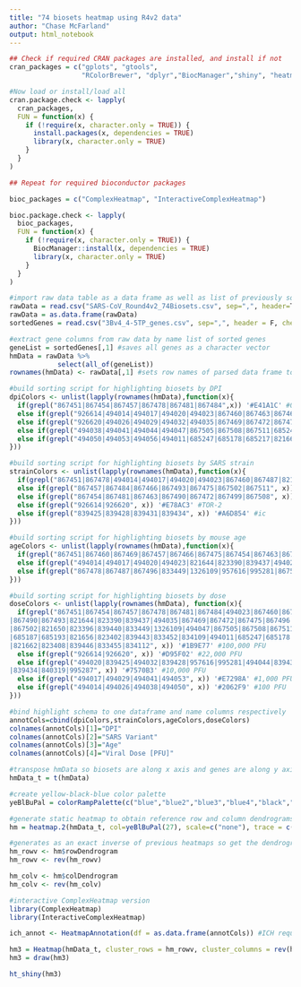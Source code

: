 ```yaml
---
title: "74 biosets heatmap using R4v2 data"
author: "Chase McFarland"
output: html_notebook
---
```


```r
## Check if required CRAN packages are installed, and install if not
cran_packages = c("gplots", "gtools",
                  "RColorBrewer", "dplyr","BiocManager","shiny", "heatmaply")

#Now load or install/load all
cran.package.check <- lapply(
  cran_packages,
  FUN = function(x) {
    if (!require(x, character.only = TRUE)) {
      install.packages(x, dependencies = TRUE)
      library(x, character.only = TRUE)
    }
  }
)

## Repeat for required bioconductor packages

bioc_packages = c("ComplexHeatmap", "InteractiveComplexHeatmap")

bioc.package.check <- lapply(
  bioc_packages,
  FUN = function(x) {
    if (!require(x, character.only = TRUE)) {
      BiocManager::install(x, dependencies = TRUE)
      library(x, character.only = TRUE)
    }
  }
)

```


```r
#import raw data table as a data frame as well as list of previously sorted 4-5 timepoint genes
rawData = read.csv("SARS-CoV_Round4v2_74Biosets.csv", sep=",", header=T, check.names = FALSE)
rawData = as.data.frame(rawData)
sortedGenes = read.csv("3Bv4_4-5TP_genes.csv", sep=",", header = F, check.names = FALSE)
```


```r
#extract gene columns from raw data by name list of sorted genes
geneList = sortedGenes[,1] #saves all genes as a character vector
hmData = rawData %>%
            select(all_of(geneList)) 
rownames(hmData) <- rawData[,1] #sets row names of parsed data frame to bioset id's
```


```r

#build sorting script for highlighting biosets by DPI
dpiColors <- unlist(lapply(rownames(hmData),function(x){
  if(grepl("867451|867454|867457|867478|867481|867484",x)) '#E41A1C' #0.5 DPI
  else if(grepl("926614|494014|494017|494020|494023|867460|867463|867466|867487|867490|867493|821644|823390|839425|839437",x)) '#377EB8' #1 DPI
  else if(grepl("926620|494026|494029|494032|494035|867469|867472|867475|867496|867499|867502|821650|823396|839428|839440|833449|1326109|957616|995281",x)) '#4DAF4A' #2 DPI
  else if(grepl("494038|494041|494044|494047|867505|867508|867511|685244|685187|685193|821656|823402|839431|839443|833452|840316|834109|957619|995284",x)) '#984EA3' #4 DPI
  else if(grepl("494050|494053|494056|494011|685247|685178|685217|821662|823408|839434|839446|833455|840319|834112|995287",x)) '#FF7F00' #7 DPI
}))

#build sorting script for highlighting biosets by SARS strain
strainColors <- unlist(lapply(rownames(hmData),function(x){
  if(grepl("867451|867478|494014|494017|494020|494023|867460|867487|821644|823390|839437|494026|494029|494032|494035|867469|867496|821650|823396|839440|833449|1326109|957616|995281|494038|494041|494044|494047|867505|685244|685187|685193|821656|823402|839443|833452|840316|834109|957619|995284|494050|494053|494056|494011|685247|685178|685217|821662|823408|839446|833455|840319|834112|995287", x)) '#66C2A5' #MA15
  else if(grepl("867457|867484|867466|867493|867475|867502|867511", x)) '#Fc8D62' #MA15g
  else if(grepl("867454|867481|867463|867490|867472|867499|867508", x)) '#8DA0CB' #MA15e
  else if(grepl("926614|926620", x)) '#E78AC3' #TOR-2
  else if(grepl("839425|839428|839431|839434", x)) '#A6D854' #ic
}))

#build sorting script for highlighting biosets by mouse age
ageColors <- unlist(lapply(rownames(hmData),function(x){
  if(grepl("867451|867460|867469|867457|867466|867475|867454|867463|867472", x)) '#8DD3C7' #old 52wk
  else if(grepl("494014|494017|494020|494023|821644|823390|839437|494026|494029|494032|494035|821650|823396|839440|494038|494041|494044|494047|821656|823402|839443|833452|840316|834109|494050|494053|494056|494011|821662|823408|839446|840319|834112|839425|839428|839431|839434", x)) '#FFFFB3' #mid 20-23wk
  else if(grepl("867478|867487|867496|833449|1326109|957616|995281|867505|685244|685187|685193|957619|995284|685247|685178|685217|833455|995287|867484|867493|867502|867511|867481|867490|867499|867508|926614|926620", x)) '#BEBADA' #young <10wk
}))

#build sorting script for highlighting biosets by dose
doseColors <- unlist(lapply(rownames(hmData), function(x){
  if(grepl("867451|867454|867457|867478|867481|867484|494023|867460|867463|867466|867487
|867490|867493|821644|823390|839437|494035|867469|867472|867475|867496|867499
|867502|821650|823396|839440|833449|1326109|494047|867505|867508|867511|685244
|685187|685193|821656|823402|839443|833452|834109|494011|685247|685178|685217
|821662|823408|839446|833455|834112", x)) '#1B9E77' #100,000 PFU
  else if(grepl("926614|926620", x)) '#D95F02' #22,000 PFU
  else if(grepl("494020|839425|494032|839428|957616|995281|494044|839431|840316|957619|995284|494056
|839434|840319|995287", x)) '#7570B3' #10,000 PFU
  else if(grepl("494017|494029|494041|494053", x)) '#E7298A' #1,000 PFU
  else if(grepl("494014|494026|494038|494050", x)) '#2062F9' #100 PFU
}))
```


```r
#bind highlight schema to one dataframe and name columns respectively
annotCols=cbind(dpiColors,strainColors,ageColors,doseColors)
colnames(annotCols)[1]="DPI"
colnames(annotCols)[2]="SARS Variant"
colnames(annotCols)[3]="Age"
colnames(annotCols)[4]="Viral Dose [PFU]"
```


```r
#transpose hmData so biosets are along x axis and genes are along y axis
hmData_t = t(hmData)
```


```r
#create yellow-black-blue color palette
yeBlBuPal = colorRampPalette(c("blue","blue2","blue3","blue4","black","yellow4","yellow3","yellow2","yellow"))
```


```r
#generate static heatmap to obtain reference row and column dendrograms
hm = heatmap.2(hmData_t, col=yeBlBuPal(27), scale=c("none"), trace = c("none"))

#generates as an exact inverse of previous heatmaps so get the dendrograms and flip them
hm_rowv <- hm$rowDendrogram
hm_rowv <- rev(hm_rowv) 

hm_colv <- hm$colDendrogram
hm_colv <- rev(hm_colv)
```


```r
#interactive ComplexHeatmap version 
library(ComplexHeatmap)
library(InteractiveComplexHeatmap)

ich_annot <- HeatmapAnnotation(df = as.data.frame(annotCols)) #ICH requres a special annotation object

hm3 = Heatmap(hmData_t, cluster_rows = hm_rowv, cluster_columns = rev(hm_colv), col = yeBlBuPal(27), top_annotation = ich_annot)
hm3 = draw(hm3)

ht_shiny(hm3)
```

